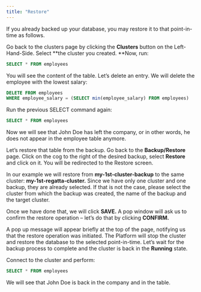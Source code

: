 ```yaml
---
title: "Restore"
---
```


If you already backed up your database, you may restore it to that point-in-time as follows.

Go back to the clusters page by clicking the **Clusters** button on the Left-Hand-Side. Select **the cluster you created. **Now, run:

```SQL
SELECT * FROM employees
```

You will see the content of the table. Let’s delete an entry. We will delete the employee with the lowest salary:

```SQL
DELETE FROM employees 
WHERE employee_salary = (SELECT min(employee_salary) FROM employees)
```

Run the previous SELECT command again:

```SQL
SELECT * FROM employees
```

Now we will see that John Doe has left the company, or in other words, he does not appear in
the employee table anymore.

Let’s restore that table from the backup. Go back to the **Backup/Restore** page. Click on the cog to the right of the desired backup, select **Restore** and click on it. You will be redirected to the Restore screen.

In our example we will restore from **my-1st-cluster-backup** to the same cluster:
**my-1st-regatta-cluster.** Since we have only one cluster and one backup, they are already selected. If that is not the case, please select the cluster from which the backup was created, the name of the backup and the target cluster.

Once we have done that, we will click **SAVE.** A pop window will ask us to confirm the restore
operation – let’s do that by clicking **CONFIRM.**

A pop up message will appear briefly at the top of the page, notifying us that the restore 
operation was initiated. The Platform will stop the cluster and restore the database to the selected point-in-time. Let’s wait for the backup process to complete and the cluster is back in the **Running** state.  

Connect to the cluster and perform:

```SQL
SELECT * FROM employees
```

We will see that John Doe is back in the company and in the table.